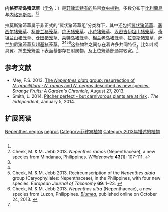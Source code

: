 {{noteTA
|G1=Carnivorous Plant
}}
{{Speciesbox
| image = 
| image_caption = 
| genus = Nepenthes
| species = negros
| authority = [[马修·杰布|Jebb]] & [[马丁·奇克|Cheek]] (2013)<ref name=negros>Cheek, M. & M. Jebb 2013. Typification and redelimitation of ''Nepenthes alata'' with notes on the ''N. alata'' group, and ''N. negros'' sp. nov. from the Philippines. ''Nordic Journal of Botany'', published online on August 22, 2013. {{DOI|10.1111/j.1756-1051.2012.00099.x}}</ref>
| synonyms_ref = <ref name=negros />
| synonyms = 
*''Nepenthes alata''<br><small>''auct. non'' [[弗朗西斯科·曼努埃尔·布兰科|Blanco]]: [[贝内迪克图斯·胡贝图斯·丹瑟|Danser]] (1928)<ref name=Danser>Danser, B.H. 1928. [http://www.omnisterra.com/botany/cp/pictures/nepenthe/dansermg/dans11.htm 1. ''Nepenthes alata'' <span style="font-variant: small-caps;">Blanco</span>] {{Wayback|url=http://www.omnisterra.com/botany/cp/pictures/nepenthe/dansermg/dans11.htm |date=20120516005534 }}. [pp. 258–262] In: [[荷属东印度群岛的猪笼草科植物|The Nepenthaceae of the Netherlands Indies]]. ''Bulletin du Jardin Botanique de Buitenzorg'', Série III, '''9'''(3–4): 249–438.</ref><br>[<nowiki>=</nowiki>''[[拟翼状猪笼草|N. abalata]]/[[翼狀豬籠草|N. alata]]/[[本斯通猪笼草|N. benstonei]]/<br>[[柯普兰猪笼草|N. copelandii]]/[[真穗猪笼草|N. eustachya]]/[[小花猪笼草|N. graciliflora]]/<br>[[棉兰老岛猪笼草|N. mindanaoensis]]/[[奇異豬籠草|N. mirabilis]]/<br>N. negros/[[菲律宾猪笼草|N. philippinensis]]'']<ref name=negros /><ref name=ClarkeLee2012>Clarke, C. & C.C. Lee 2012. [http://www.sbg.org.sg/Bulletin/166_1295.pdf A revision of ''Nepenthes'' (Nepenthaceae) from Gunung Tahan, Peninsular Malaysia.] {{webarchive|url=https://web.archive.org/web/20131007001859/http://www.sbg.org.sg/Bulletin/166_1295.pdf |date=2013-10-07 }} ''Gardens' Bulletin Singapore'' '''64'''(1): 33–49.</ref><ref>Schlauer, J. N.d. [http://www.omnisterra.com/bot/cp_home.cgi?name=Nepenthes+alata ''Nepenthes alata''] {{Wayback|url=http://www.omnisterra.com/bot/cp_home.cgi?name=Nepenthes+alata |date=20131007001549 }}. Carnivorous Plant Database.</ref></small>
*''Nepenthes alata'' var. ''biflora''<br><small>[[约翰·缪尔黑德·麦克法兰|Macfarl.]] (1908)<ref name=Macfarlane>Macfarlane, J.M. 1908. [[猪笼草科_(1908年专著)|Nepenthaceae]]. In: A. Engler. ''Das Pflanzenreich IV'', III, Heft 36: 1–91.</ref></small>
}}

'''内格罗斯岛猪笼草'''（[[学名|学名]]：''{{lang|la|Nepenthes negros}}''）是[[菲律宾|菲律宾]][[特有种|特有的]]热带[[食虫植物|食虫植物]]，多数分布于[[比利蘭島|比利蘭島]]与[[内格罗斯岛|内格罗斯岛]]。<ref name=negros /><ref name=ramos>Cheek, M. & M. Jebb 2013. ''Nepenthes ramos'' (Nepenthaceae), a new species from Mindanao, Philippines. ''Willdenowia'' '''43'''(1): 107–111. {{DOI|10.3372/wi.43.43112}}</ref>

拉莫斯猪笼草属于非正式的“翼状猪笼草组”分类群下，其中还包括[[翼状猪笼草|翼状猪笼草]]{{small|（''N. alata''）}}、[[塞西尔猪笼草|塞西尔猪笼草]]{{small|（''N. ceciliae''）}}、[[柯普兰猪笼草|柯普兰猪笼草]]{{small|（''N. copelandii''）}}、[[绝灭猪笼草|绝灭猪笼草]]{{small|（''N. extincta''）}}、[[小花猪笼草|小花猪笼草]]{{small|（''N. graciliflora''）}}、[[汉密吉伊坦山猪笼草|汉密吉伊坦山猪笼草]]{{small|（''N. hamiguitanensi''）}}、[[奇坦兰山猪笼草|奇坦兰山猪笼草]]{{small|（''N. kitanglad''）}}、[[仓田猪笼草|仓田猪笼草]]{{small|（''N. kurata''）}}、[[莱特岛猪笼草|莱特岛猪笼草]]{{small|（''N. leyte''）}}、[[棉兰老岛猪笼草|棉兰老岛猪笼草]]{{small|（''N. mindanaoensis''）}}、[[拉莫斯猪笼草|拉莫斯猪笼草]]{{small|（''N. ramos''）}}、[[萨兰加尼猪笼草|萨兰加尼猪笼草]]{{small|（''N. saranganiensis''）}}及[[超基猪笼草|超基猪笼草]]{{small|（''N. ultra''）}}。<ref name=negros /><ref name=ramos /><ref name=recircumscription>Cheek, M. & M. Jebb 2013. Recircumscription of the ''Nepenthes alata'' group (Caryophyllales: Nepenthaceae), in the Philippines, with four new species. ''European Journal of Taxonomy'' '''69''': 1–23. {{DOI|10.5852/ejt.2013.69}}</ref><ref name=ultra>Cheek, M. & M. Jebb 2013. ''Nepenthes ultra'' (Nepenthaceae), a new species from Luzon, Philippines. ''[[布卢姆－植物分类学与植物地理学杂志|Blumea]]'', published online on October 24, 2013. {{DOI|10.3767/000651913X675124}}</ref>这些物种之间存在着许多共同特征，比如叶柄具翼、捕虫笼笼盖下表面基部存在附属物，及上位笼基部通常较宽。<ref name=negros />

== 参考文献 ==
{{reflist|2}}
{{refbegin}}
* Mey, F.S. 2013. [http://carnivorousockhom.blogspot.co.uk/2013/08/the-nepenthes-alata-group-resurrection.html The ''Nepenthes alata'' group: resurrection of ''N. graciliflora'' ; ''N. ramos'' and ''N. negros'' described as new species.] {{Wayback|url=http://carnivorousockhom.blogspot.co.uk/2013/08/the-nepenthes-alata-group-resurrection.html |date=20131006233044 }} ''Strange Fruits: A Garden's Chronicle'', August 27, 2013.
* Smith, L. 2014. [http://www.independent.co.uk/news/science/pitcher-perfect--but-carnivorous-plants-are-at-risk-9039195.html Pitcher perfect - but carnivorous plants are at risk] {{Wayback|url=http://www.independent.co.uk/news/science/pitcher-perfect--but-carnivorous-plants-are-at-risk-9039195.html |date=20140112072047 }}. ''The Independent'', January 5, 2014. <!--http://www.webcitation.org/6MQzt4wuV-->
<!--http://pitcherplants.proboards.com/thread/12295/nepenthes-alata-group-->
{{refend}}

== 扩展阅读 ==
{{refbegin}}
{{commons-inline|Nepenthes negros|内格罗斯岛猪笼草}}
{{wikispecies-inline|Nepenthes negros|内格罗斯岛猪笼草}}
{{refend}}

{{猪笼草属}}
{{Taxonbar|from=Q15074928}}

[[Category:亚洲食虫植物|Nepenthes negros]]
[[Category:猪笼草属|negros]]
[[Category:菲律宾植物|Category:菲律宾植物]]
[[Category:2013年描述的植物|Category:2013年描述的植物]]